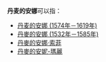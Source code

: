 '''丹麦的安娜'''可以指：

* [[丹麦的安娜_(1574年－1619年)|丹麦的安娜 (1574年－1619年)]]
* [[丹麥的安娜_(1532年－1585年)|丹麥的安娜 (1532年－1585年)]]
* [[丹麥的安娜·索菲|丹麥的安娜·索菲]]
* [[丹麥的安妮-瑪麗|丹麥的安妮-瑪麗]]

{{disambig|cat=五字消歧义}}